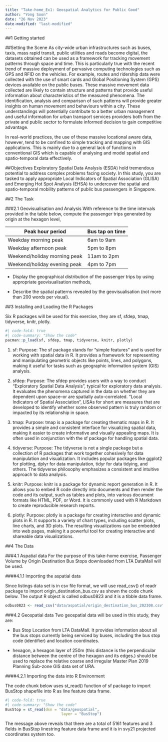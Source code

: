 ```yaml
---
title: "Take-home_Ex1: Geospatial Analytics for Public Good"
author: "Yong Soon"
date: "26 Nov 2023"
date-modified: "last-modified"
---
```


##1 Getting started

##Setting the Scene As city-wide urban infrastructures such as buses, taxis, mass rapid transit, public utilities and roads become digital, the datasets obtained can be used as a framework for tracking movement patterns through space and time. This is particularly true with the recent trend of massive deployment of pervasive computing technologies such as GPS and RFID on the vehicles. For example, routes and ridership data were collected with the use of smart cards and Global Positioning System (GPS) devices available on the public buses. These massive movement data collected are likely to contain structure and patterns that provide useful information about characteristics of the measured phenomena. The identification, analysis and comparison of such patterns will provide greater insights on human movement and behaviours within a city. These understandings will potentially contribute to a better urban management and useful information for urban transport services providers both from the private and public sector to formulate informed decision to gain competitive advantage.

In real-world practices, the use of these massive locational aware data, however, tend to be confined to simple tracking and mapping with GIS applications. This is mainly due to a general lack of functions in conventional GIS which is capable of analysing and model spatial and spatio-temporal data effectively.

##Objectives Exploratory Spatial Data Analysis (ESDA) hold tremendous potential to address complex problems facing society. In this study, you are tasked to apply appropriate Local Indicators of Spatial Association (GLISA) and Emerging Hot Spot Analysis (EHSA) to undercover the spatial and spatio-temporal mobility patterns of public bus passengers in Singapore.

##2 The Task

###2.1 Geovisualisation and Analysis With reference to the time intervals provided in the table below, compute the passenger trips generated by origin at the hexagon level,

| Peak hour period              | Bus tap on time |
|-------------------------------|-----------------|
| Weekday morning peak          | 6am to 9am      |
| Weekday afternoon peak        | 5pm to 8pm      |
| Weekend/holiday morning peak  | 11am to 2pm     |
| Weekend/holiday evening peak  | 4pm to 7pm      |

-   Display the geographical distribution of the passenger trips by using appropriate geovisualisation methods,

-   Describe the spatial patterns revealed by the geovisualisation (not more than 200 words per visual).

##3 Installing and Loading the R Packages

Six R packages will be used for this exercise, they are sf, sfdep, tmap, tidyverse, knitr, plotly.

```r
#| code-fold: true
#| code-summary: "Show the code"
pacman::p_load(sf, sfdep, tmap, tidyverse, knitr, plotly)
```

1.  sf: Purpose: The sf package stands for "simple features" and is used for working with spatial data in R. It provides a framework for representing and manipulating geometric objects like points, lines, and polygons, making it useful for tasks such as geographic information system (GIS) analysis.

2.  sfdep: Purpose: The sfdep provides users with a way to conduct "Exploratory Spatial Data Analysis", typical for exploratory data analysis. It evaluates the phenomena captured in the data on whether they are dependent upon space--or are spatially auto-correlated. "Local Indicators of Spatial Association", LISAs for short are measures that are developed to identify whether some observed pattern is truly random or impacted by its relationship in space.

3.  tmap: Purpose: tmap is a package for creating thematic maps in R. It provides a simple and consistent interface for visualizing spatial data, making it easier to create informative and visually appealing maps. It is often used in conjunction with the sf package for handling spatial data.

4.  tidyverse: Purpose: The tidyverse is not a single package but a collection of R packages that work together cohesively for data manipulation and visualization. It includes popular packages like ggplot2 for plotting, dplyr for data manipulation, tidyr for data tidying, and others. The tidyverse philosophy emphasizes a consistent and intuitive approach to data analysis.

5.  knitr: Purpose: knitr is a package for dynamic report generation in R. It allows you to embed R code directly into documents and then render the code and its output, such as tables and plots, into various document formats like HTML, PDF, or Word. It is commonly used with R Markdown to create reproducible research reports.

6.  plotly: Purpose: plotly is a package for creating interactive and dynamic plots in R. It supports a variety of chart types, including scatter plots, line charts, and 3D plots. The resulting visualizations can be embedded into web pages, making it a powerful tool for creating interactive and shareable data visualizations.


##4 The Data

###4.1 Aspatial data
For the purpose of this take-home exercise, Passenger Volume by Origin Destination Bus Stops downloaded from LTA DataMall will be used.

####4.1.1 Importing the aspatial data

Since listings data set is in csv file format, we will use read_csv() of readr package to import origin_destination_bus.csv as shown the code chunk below. The output R object is called odbus0823 and it is a tibble data frame.

```r
odbus0823 <- read_csv("data/aspatial/origin_destination_bus_202308.csv")
```

###4.2 Geospatial data
Two geospatial data will be used in this study, they are:

- Bus Stop Location from LTA DataMall. It provides information about all the bus stops currently being serviced by buses, including the bus stop code (identifier) and location coordinates.

- hexagon, a hexagon layer of 250m (this distance is the perpendicular distance between the centre of the hexagon and its edges.) should be used to replace the relative coarse and irregular Master Plan 2019 Planning Sub-zone GIS data set of URA.


####4.2.1 Importing the data into R Environment

The code chunk below uses st_read() function of sf package to import BusStop shapefile into R as line feature data frame.

```r
#| code-fold: true
#| code-summary: "Show the code"
BusStop = st_read(dsn = "data/geospatial", 
                         layer = "BusStop")
```
The message above reveals that there are a total of 5161 features and 3 fields in BusStop linestring feature data frame and it is in svy21 projected coordinates system too.


















